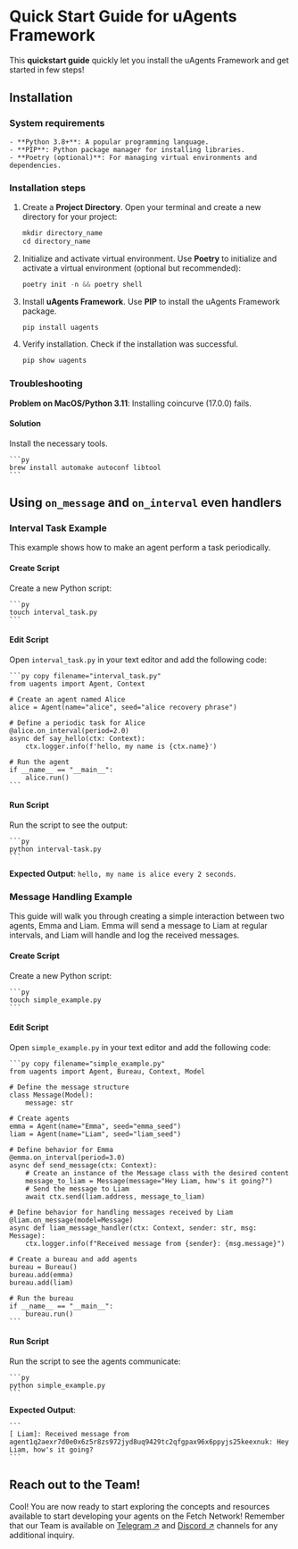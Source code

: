 # Quick Start Guide for uAgents Framework

This **quickstart guide** quickly let you install the uAgents Framework and get started in few steps!

## Installation

### System requirements

    - **Python 3.8+**: A popular programming language.
    - **PIP**: Python package manager for installing libraries.
    - **Poetry (optional)**: For managing virtual environments and dependencies.

### Installation steps

1. Create a **Project Directory**. Open your terminal and create a new directory for your project:

    ```py
    mkdir directory_name
    cd directory_name
    ```

2. Initialize and activate virtual environment. Use **Poetry** to initialize and activate a virtual environment (optional but recommended):

    ```py
    poetry init -n && poetry shell
    ```

3. Install **uAgents Framework**. Use **PIP** to install the uAgents Framework package.

    ```py
    pip install uagents
    ```

4. Verify installation. Check if the installation was successful.

    ```py
    pip show uagents
    ```

### Troubleshooting

**Problem on MacOS/Python 3.11**: Installing coincurve (17.0.0) fails.

#### Solution

Install the necessary tools.

    ```py
    brew install automake autoconf libtool
    ```

## Using `on_message` and `on_interval` even handlers

### Interval Task Example

This example shows how to make an agent perform a task periodically.

#### Create Script

Create a new Python script:

    ```py
    touch interval_task.py
    ```

#### Edit Script

Open `interval_task.py` in your text editor and add the following code:

    ```py copy filename="interval_task.py"
    from uagents import Agent, Context

    # Create an agent named Alice
    alice = Agent(name="alice", seed="alice recovery phrase")

    # Define a periodic task for Alice
    @alice.on_interval(period=2.0)
    async def say_hello(ctx: Context):
        ctx.logger.info(f'hello, my name is {ctx.name}')

    # Run the agent
    if __name__ == "__main__":
        alice.run()
    ```

#### Run Script

Run the script to see the output:

    ```py
    python interval-task.py
    ```

**Expected Output**: `hello, my name is alice every 2 seconds`.

### Message Handling Example

This guide will walk you through creating a simple interaction between two agents, Emma and Liam. Emma will send a message to Liam at regular intervals, and Liam will handle and log the received messages.

#### Create Script

Create a new Python script:

    ```py
    touch simple_example.py
    ```

#### Edit Script

Open `simple_example.py` in your text editor and add the following code:

    ```py copy filename="simple_example.py"
    from uagents import Agent, Bureau, Context, Model

    # Define the message structure
    class Message(Model):
        message: str

    # Create agents
    emma = Agent(name="Emma", seed="emma_seed")
    liam = Agent(name="Liam", seed="liam_seed")

    # Define behavior for Emma
    @emma.on_interval(period=3.0)
    async def send_message(ctx: Context):
        # Create an instance of the Message class with the desired content
        message_to_liam = Message(message="Hey Liam, how's it going?")
        # Send the message to Liam
        await ctx.send(liam.address, message_to_liam)

    # Define behavior for handling messages received by Liam
    @liam.on_message(model=Message)
    async def liam_message_handler(ctx: Context, sender: str, msg: Message):
        ctx.logger.info(f"Received message from {sender}: {msg.message}")

    # Create a bureau and add agents
    bureau = Bureau()
    bureau.add(emma)
    bureau.add(liam)

    # Run the bureau
    if __name__ == "__main__":
        bureau.run()
    ```

#### Run Script

Run the script to see the agents communicate:

    ```py
    python simple_example.py
    ```

**Expected Output**:

    ```
    [ Liam]: Received message from agent1q2aexr7d0e0x6z5r8zs972jyd8uq9429tc2qfgpax96x6ppyjs25keexnuk: Hey Liam, how's it going?
    ```

## Reach out to the Team!

Cool! You are now ready to start exploring the concepts and resources available to start developing your agents on the Fetch Network!
Remember that our Team is available on [Telegram ↗️](https://t.me/fetch_ai) and [Discord ↗️](https://discord.gg/fetchai) channels for any additional inquiry.
